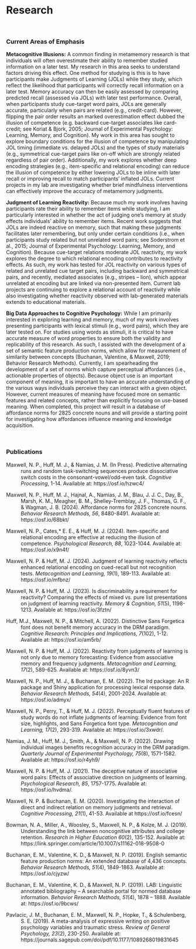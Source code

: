 # Research

<br>

### Current Areas of Emphasis

**Metacognitive Illusions:** A common finding in metamemory research is that individuals will often overestimate their ability to remember studied information on a later test. My research in this area seeks to understand factors driving this effect. One method for studying is this is to have participants make Judgments of Learning (JOLs) while they study, which reflect the likelihood that participants will correctly recall information on a later test. Memory accuracy can then be easily assessed by comparing predicted recall (assessed via JOLs) with later test performance. Overall, when participants study cue-target word pairs, JOLs are generally accurate, particularly when pairs are related (e.g., credit-card). However, flipping the pair order results an marked overestimation effect dubbed the illusion of competence (e.g. backward cue-target associates like card-credit; see Koriat & Bjork, 2005; Journal of Experimental Psychology: Learning, Memory, and Cognition). My work in this area has sought to explore boundary conditions for the illusion of competence by manipulating JOL timing (immediate vs. delayed JOLs) and the types of study materials (e.g., symmetrical cue-target pairs like on-off which are strongly related regardless of pair order). Additionally, my work explores whether deep encoding strategies (e.g., item-specific and relational encoding) can reduce the illusion of competence by either lowering JOLs to be inline with later recall or improving recall to match participants’ inflated JOLs. Current projects in my lab are investigating whether brief mindfulness interventions can effectively improve the accuracy of metamemory judgments.

**Judgment of Learning Reactivity:** Because much my work involves having participants rate their ability to remember items while studying, I am particularly interested in whether the act of judging one’s memory at study effects individuals’ ability to remember items. Recent work suggests that JOLs are indeed reactive on memory, such that making these judgments facilitates later remembering, but only under certain conditions (i.e., when participants study related but not unrelated word pairs; see Soderstrom et al., 2015; Journal of Experimental Psychology: Learning, Memory, and Cognition). Because cue-target relations moderate JOL reactivity, my work explores the degree to which relational encoding contributes to reactivity effects. As such, my work has tested for JOL reactivity on various types of related and unrelated cue target pairs, including backward and symmetrical pairs, and recently, mediated associates (e.g., stripes – lion), which appear unrelated at encoding but are linked via non-presented item. Current lab projects are continuing to explore a relational account of reactivity while also investigating whether reactivity observed with lab-generated materials extends to educational materials.

**Big Data Approaches to Cognitive Psychology:** While I am primarily interested in exploring learning and memory, much of my work involves presenting participants with lexical stimuli (e.g., word pairs), which they are later tested on. For studies using words as stimuli, it is critical to have accurate measure of word properties to ensure both the validity and replicability of this research. As such, I assisted with the development of a set of semantic feature production norms, which allow for measurement of similarity between concepts (Buchanan, Valentine, & Maxwell, 2019; Behavior Research Methods). Currently, I am spearheading the development of a set of norms which capture perceptual affordances (i.e., actionable properties of objects). Because object use is an important component of meaning, it is important to have an accurate understanding of the various ways individuals perceive they can interact with a given object. However, current measures of meaning have focused more on semantic features and related concepts, rather than explicitly focusing on use-based meaning. When completed, this project will result in a database of affordance norms for 2825 concrete nouns and will provide a starting point for investigating how affordances influence meaning and knowledge acquisition.

<br>

### Publications

<div style="text-indent: -40px; padding-left: 40px;">

Maxwell, N. P., Huff, M. J., & Namias, J. M. (In Press). Predictive alternating runs and random task-switching sequences produce dissociative switch costs in the consonant-vowel/odd-even task. *Cognitive Processing*, 1-14. Available at: https://osf.io/hzwc4/ 

Maxwell, N. P., Huff, M. J., Hajnal, A., Namias, J. M., Blau, J. J. C., Day, B., Marsh, K. M., Meagher, B. M., Shelley-Tremblay, J. F., Thomas, G. F., & Wagman, J. B. (2024). Affordance norms for 2825 concrete nouns. *Behavior Research Methods, 56*, 8480-8491. Available at: https://osf.io/68bkt/

Maxwell, N. P., Cates,* E. E., & Huff, M. J. (2024). Item-specific and relational encoding are effective at reducing the illusion of competence. *Psychological Research, 88*, 1023-1044. Available at: https://osf.io/x9n4f/

Maxwell, N. P. & Huff, M. J. (2024). Judgment of learning reactivity reflects enhanced relational encoding on cued-recall but not recognition tests. *Metacognition and Learning, 19*(1), 189-113. Available at: https://osf.io/mfbnz/

Maxwell, N. P. & Huff, M. J. (2023). Is discriminability a requirement for reactivity? Comparing the effects of mixed vs. pure list presentations on judgment of learning reactivity. *Memory & Cognition, 51*(5), 1198-1213. Available at: https://osf.io/3fztn/

Huff, M.J., Maxwell, N. P., & Mitchell, A. (2022). Distinctive Sans Forgetica font does not benefit memory accuracy in the DRM paradigm. *Cognitive Research: Principles and Implications, 7*(102), 1-12. Available at: https://osf.io/am5rb/

Maxwell, N. P. & Huff, M. J. (2022). Reactivity from judgments of learning is not only due to memory forecasting: Evidence from associative memory and frequency judgments. *Metacognition and Learning, 17*(2), 589-625. Available at: https://osf.io/8yvn3/

Maxwell, N. P., Huff, M. J., & Buchanan, E. M. (2022). The lrd package: An R package and Shiny application for processing lexical response data. *Behavior Research Methods, 54*(4), 2001-2024. Available at: https://osf.io/admyx/

Maxwell, N. P., Perry, T., & Huff, M. J. (2022). Perceptually fluent features of study words do not inflate judgments of learning: Evidence from font size, highlights, and Sans Forgetica font type. *Metacognition and Learning, 17*(2), 293-319. Available at: https://osf.io/3xwdr/.

Namias, J. M., Huff, M. J., Smith, A., & Maxwell, N. P. (2022). Drawing individual images benefits recognition accuracy in the DRM paradigm. *Quarterly Journal of Experimental Psychology, 75*(8), 1571-1582. Available at: https://osf.io/r4yh9/

Maxwell, N. P. & Huff, M. J. (2021). The deceptive nature of associative word pairs: Effects of associative direction on judgments of learning. *Psychological Research, 85*, 1757-1775. Available at: https://osf.io/hvdma/.

Maxwell, N. P. & Buchanan, E. M. (2020). Investigating the interaction of direct and indirect relation on memory judgments and retrieval. *Cognitive Processing, 21*(1), 41-53. Available at https://osf.io/fcesn/

Bowman, N. A., Miller, A., Woosley, S., Maxwell, N. P., & Kolze, M. J. (2019). Understanding the link between noncognitive attributes and college retention. *Research in Higher Education 60*(2), 135-152. Available at: https://link.springer.com/article/10.1007/s11162-018-9508-0

Buchanan, E. M., Valentine, K. D., & Maxwell, N. P. (2019). English semantic feature production norms: An extended database of 4,436 concepts. *Behavior Research Methods, 51*(4), 1849-1863. Available at: https://osf.io/cjyzw/

Buchanan, E. M., Valentine, K. D., & Maxwell, N. P. (2019). LAB: Linguistic annotated bibliography – A searchable portal for normed database information. *Behavior Research Methods, 51*(4), 1878 – 1888. Available at: https://osf.io/9bcws/

Pavlacic, J. M., Buchanan, E. M., Maxwell, N. P., Hopke, T., & Schulenberg, S. E. (2019). A meta-analysis of expressive writing on positive psychology variables and traumatic stress. *Review of General Psychology, 23*(2), 230-250. Available at: https://journals.sagepub.com/doi/pdf/10.1177/1089268019831645

</div>